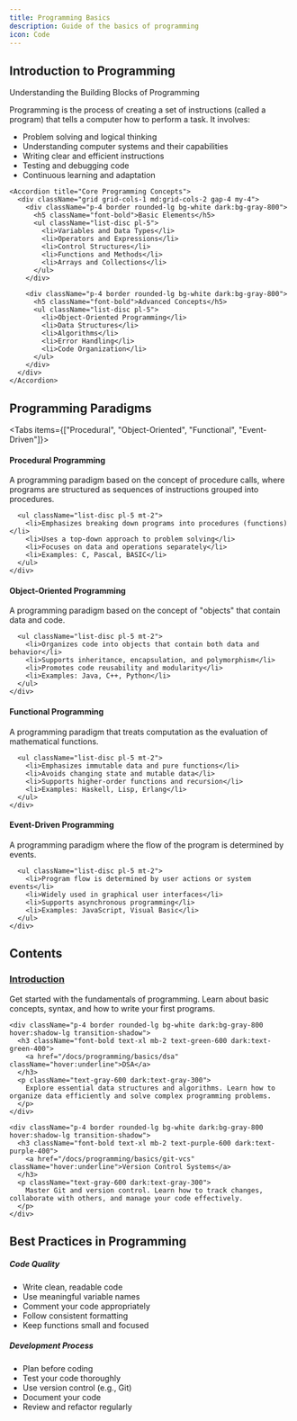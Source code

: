 ```yaml
---
title: Programming Basics
description: Guide of the basics of programming
icon: Code
---
```



## Introduction to Programming

<div className="p-4 border rounded-lg bg-gradient-to-br from-gray-50 to-gray-100 dark:from-gray-900 dark:to-gray-800 my-6 shadow-md">
  <p className="text-center text-lg font-semibold mb-4">Understanding the Building Blocks of Programming</p>
  
  <Accordions>
    <Accordion title="What is Programming?">
      <p>Programming is the process of creating a set of instructions (called a program) that tells a computer how to perform a task. It involves:</p>
      <ul className="list-disc pl-5">
        <li>Problem solving and logical thinking</li>
        <li>Understanding computer systems and their capabilities</li>
        <li>Writing clear and efficient instructions</li>
        <li>Testing and debugging code</li>
        <li>Continuous learning and adaptation</li>
      </ul>
    </Accordion>
    
    <Accordion title="Core Programming Concepts">
      <div className="grid grid-cols-1 md:grid-cols-2 gap-4 my-4">
        <div className="p-4 border rounded-lg bg-white dark:bg-gray-800">
          <h5 className="font-bold">Basic Elements</h5>
          <ul className="list-disc pl-5">
            <li>Variables and Data Types</li>
            <li>Operators and Expressions</li>
            <li>Control Structures</li>
            <li>Functions and Methods</li>
            <li>Arrays and Collections</li>
          </ul>
        </div>
        
        <div className="p-4 border rounded-lg bg-white dark:bg-gray-800">
          <h5 className="font-bold">Advanced Concepts</h5>
          <ul className="list-disc pl-5">
            <li>Object-Oriented Programming</li>
            <li>Data Structures</li>
            <li>Algorithms</li>
            <li>Error Handling</li>
            <li>Code Organization</li>
          </ul>
        </div>
      </div>
    </Accordion>
  </Accordions>
</div>

## Programming Paradigms

<Tabs items={["Procedural", "Object-Oriented", "Functional", "Event-Driven"]}>
  <Tab>
    <div className="p-4 border rounded-lg bg-white dark:bg-gray-800 my-4">
      <h4 className="font-bold mb-2 text-blue-600 dark:text-blue-400">Procedural Programming</h4>
      <p>A programming paradigm based on the concept of procedure calls, where programs are structured as sequences of instructions grouped into procedures.</p>
      
      <ul className="list-disc pl-5 mt-2">
        <li>Emphasizes breaking down programs into procedures (functions)</li>
        <li>Uses a top-down approach to problem solving</li>
        <li>Focuses on data and operations separately</li>
        <li>Examples: C, Pascal, BASIC</li>
      </ul>
    </div>
  </Tab>
  <Tab>
    <div className="p-4 border rounded-lg bg-white dark:bg-gray-800 my-4">
      <h4 className="font-bold mb-2 text-green-600 dark:text-green-400">Object-Oriented Programming</h4>
      <p>A programming paradigm based on the concept of "objects" that contain data and code.</p>
      
      <ul className="list-disc pl-5 mt-2">
        <li>Organizes code into objects that contain both data and behavior</li>
        <li>Supports inheritance, encapsulation, and polymorphism</li>
        <li>Promotes code reusability and modularity</li>
        <li>Examples: Java, C++, Python</li>
      </ul>
    </div>
  </Tab>
  <Tab>
    <div className="p-4 border rounded-lg bg-white dark:bg-gray-800 my-4">
      <h4 className="font-bold mb-2 text-purple-600 dark:text-purple-400">Functional Programming</h4>
      <p>A programming paradigm that treats computation as the evaluation of mathematical functions.</p>
      
      <ul className="list-disc pl-5 mt-2">
        <li>Emphasizes immutable data and pure functions</li>
        <li>Avoids changing state and mutable data</li>
        <li>Supports higher-order functions and recursion</li>
        <li>Examples: Haskell, Lisp, Erlang</li>
      </ul>
    </div>
  </Tab>
  <Tab>
    <div className="p-4 border rounded-lg bg-white dark:bg-gray-800 my-4">
      <h4 className="font-bold mb-2 text-red-600 dark:text-red-400">Event-Driven Programming</h4>
      <p>A programming paradigm where the flow of the program is determined by events.</p>
      
      <ul className="list-disc pl-5 mt-2">
        <li>Program flow is determined by user actions or system events</li>
        <li>Widely used in graphical user interfaces</li>
        <li>Supports asynchronous programming</li>
        <li>Examples: JavaScript, Visual Basic</li>
      </ul>
    </div>
  </Tab>
</Tabs>

## Contents

<div className="p-4 border rounded-lg bg-gradient-to-br from-gray-50 to-gray-100 dark:from-gray-900 dark:to-gray-800 my-6 shadow-md">
  <div className="grid grid-cols-1 md:grid-cols-3 gap-6">
    <div className="p-4 border rounded-lg bg-white dark:bg-gray-800 hover:shadow-lg transition-shadow">
      <h3 className="font-bold text-xl mb-2 text-blue-600 dark:text-blue-400">
        <a href="/docs/programming/basics/introduction" className="hover:underline">Introduction</a>
      </h3>
      <p className="text-gray-600 dark:text-gray-300">
        Get started with the fundamentals of programming. Learn about basic concepts, syntax, and how to write your first programs.
      </p>
    </div>

    <div className="p-4 border rounded-lg bg-white dark:bg-gray-800 hover:shadow-lg transition-shadow">
      <h3 className="font-bold text-xl mb-2 text-green-600 dark:text-green-400">
        <a href="/docs/programming/basics/dsa" className="hover:underline">DSA</a>
      </h3>
      <p className="text-gray-600 dark:text-gray-300">
        Explore essential data structures and algorithms. Learn how to organize data efficiently and solve complex programming problems.
      </p>
    </div>

    <div className="p-4 border rounded-lg bg-white dark:bg-gray-800 hover:shadow-lg transition-shadow">
      <h3 className="font-bold text-xl mb-2 text-purple-600 dark:text-purple-400">
        <a href="/docs/programming/basics/git-vcs" className="hover:underline">Version Control Systems</a>
      </h3>
      <p className="text-gray-600 dark:text-gray-300">
        Master Git and version control. Learn how to track changes, collaborate with others, and manage your code effectively.
      </p>
    </div>
  </div>
</div>

## Best Practices in Programming

<div className="grid grid-cols-1 md:grid-cols-2 gap-4 my-4">
  <div className="p-4 border rounded-lg bg-white dark:bg-gray-800">
    <h5 className="font-bold text-blue-600 dark:text-blue-400">Code Quality</h5>
    <ul className="list-disc pl-5">
      <li>Write clean, readable code</li>
      <li>Use meaningful variable names</li>
      <li>Comment your code appropriately</li>
      <li>Follow consistent formatting</li>
      <li>Keep functions small and focused</li>
    </ul>
  </div>
  
  <div className="p-4 border rounded-lg bg-white dark:bg-gray-800">
    <h5 className="font-bold text-green-600 dark:text-green-400">Development Process</h5>
    <ul className="list-disc pl-5">
      <li>Plan before coding</li>
      <li>Test your code thoroughly</li>
      <li>Use version control (e.g., Git)</li>
      <li>Document your code</li>
      <li>Review and refactor regularly</li>
    </ul>
  </div>
</div>